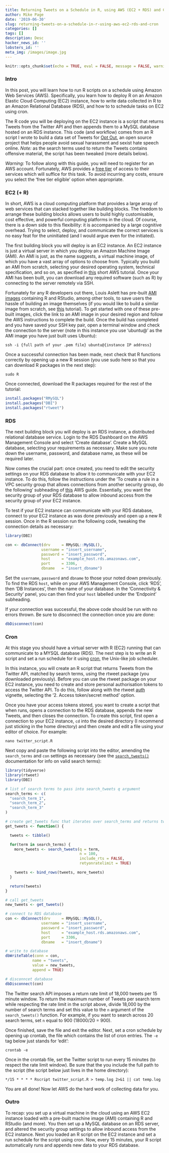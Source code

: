 ```yaml
---
title: Returning Tweets on a Schedule in R, using AWS (EC2 + RDS) and Cron
author: Mike Page
date: '2019-06-30'
slug: returning-tweets-on-a-schedule-in-r-using-aws-ec2-rds-and-cron
categories: []
tags: []
description: Desc
hacker_news_id: ''
lobsters_id: ''
meta_img: /images/image.jpg
---
```


```r
knitr::opts_chunk$set(echo = TRUE, eval = FALSE, message = FALSE, warning = FALSE, fig.align = "center")
```

### Intro

In this post, you will learn how to run R scripts on a schedule using Amazon Web Services (AWS). Specifically, you learn how to deploy R on an Amazon Elastic Cloud Computing (EC2) instance, how to write data collected in R to an Amazon Relational Database (RDS), and how to to schedule tasks on EC2 using cron.

The R code you will be deploying on the EC2 instance is a script that returns Tweets from the Twitter API and then appends them to a MySQL database hosted on an RDS instance. This code (and workflow) comes from an R script I wrote to build a data set of Tweets for [Opt Out](https://github.com/opt-out-tool/), an open source project that helps people avoid sexual harassment and sexist hate speech online. *Note:* as the search terms used to return the Tweets contains offensive material, the script has been tweaked (more details below).

*Warning:* To follow along with this guide, you will need to register for an AWS account. Fortunately, AWS provides a [free tier](https://aws.amazon.com/free/?all-free-tier.sort-by=item.additionalFields.SortRank&all-free-tier.sort-order=asc) of access to their services which will suffice for this task. To avoid incurring any costs, ensure you select the 'free tier eligible' option when appropriate.

### EC2 (+ R)

In short, AWS is a cloud computing platform that provides a large array of web services that can stacked together like building blocks. The freedom to arrange these building blocks allows users to build highly customisable, cost effective, and powerful computing platforms in the cloud. Of course, there is a down side to this flexibility: it is accompanied by a large cognitive overhead. Trying to select, deploy, and communicate the correct services is no easy feat for the uninitiated (and I would argue even for the initiated).

The first building block you will deploy is an EC2 instance. An EC2 instance is just a virtual server in which you deploy an Amazon Machine Image (AMI). An AMI is just, as the name suggests, a virtual machine image, of which you have a vast array of options to choose from. Typically you build an AMI from scratch, selecting your desired operating system, technical specification, and so on, as specified in [this](https://aws.amazon.com/getting-started/tutorials/launch-a-virtual-machine/?trk=gs_card) short AWS tutorial. Once your AMI has been built, you can download any required software (such as R) by connecting to the server remotely via SSH.

Fortunately for any R developers out there, Louis Aslett has pre-built [AMI images](http://www.louisaslett.com/RStudio_AMI/) containing R and RStudio, among other tools, to save users the hassle of building an image themselves (if you would like to build a similar image from scratch, see [this](https://gist.github.com/jaeddy/5d564005c39aa608b4c28850e03fcb45) tutorial). To get started with one of these pre-built images, click the link to an AMI image in your desired region and follow the AWS instructions to complete the build. Once the build has completed and you have saved your SSH key pair, open a terminal window and check the connection to the server (note in this instance you use 'ubuntu@' as the AMI image you have just built uses Ubuntu):

```
ssh -i {full path of your .pem file} ubuntu@{instance IP address}

```

Once a successful connection has been made, next check that R functions correctly by opening up a new R session (you use sudo here so that you can download R packages in the next step):

```
sudo R
```

Once connected, download the R packages required for the rest of the tutorial:

```r
install.packages("RMySQL")
install.packages("DBI")
install.packages("rtweet")
```

### RDS

The next building block you will deploy is an RDS instance, a distributed relational database service. Login to the RDS Dashboard on the AWS Management Console and select 'Create database'. Create a MySQL database, selecting your requirements as necessary. Make sure you note down the username, password, and database name, as these will be required later.

Now comes the crucial part: once created, you need to edit the security settings on your RDS database to allow it to communicate with your EC2 instance. To do this, follow the instructions under the 'To create a rule in a VPC security group that allows connections from another security group, do the following' subheading of [this](https://docs.aws.amazon.com/AmazonRDS/latest/UserGuide/USER_VPC.Scenarios.html) AWS guide. Essentially, you want the security group of your RDS database to allow inbound access from the security group of your EC2 instance.

To test if your EC2 instance can communicate with your RDS database, connect to your EC2 instance as was done previously and open up a new R session. Once in the R session run the following code, tweaking the connection details as necessary:

```r
library(DBI)

con <- dbConnect(drv     = RMySQL::MySQL(),
                username = "insert_username",
                password = "insert_password",
                host     = "example_host.rds.amazonaws.com",
                port     = 3306,
                dbname   = "insert_dbname")
```

Set the `username`, `password` and `dbname` to those your noted down previously. To find the RDS `host`, while on your AWS Management Console, click 'RDS', then 'DB Instances', then the name of your database. In the 'Connectivity & Security' panel, you can then find your `host` labelled under the 'Endpoint' subheading.

If your connection was successful, the above code should be run with no errors thrown. Be sure to disconnect the connection once you are done:

```r
dbDisconnect(con)
```

### Cron

At this stage you should have a virtual server with R (EC2) running that can communicate to a MYSQL database (RDS). The next step is to write an R script and set a run schedule for it using [cron](https://en.wikipedia.org/wiki/Cron), the Unix-like job scheduler.

In this instance, you will create an R script that returns Tweets from the Twitter API, matched by search terms, using the rtweet package (you downloaded previously). Before you can use the rtweet package on your EC2 instance, you need to create and store personal authorisation tokens to access the Twitter API. To do this, follow along with the rtweet [auth](https://rtweet.info/articles/auth.html) vignette, selecting the '2. Access token/secret method' option.

Once you have your access tokens stored, you want to create a script that when runs, opens a connection to the RDS database, appends the new Tweets, and then closes the connection. To create this script, first open a connection to your EC2 instance, `cd` into the desired directory (I recommend just sticking in the home directory) and then create and edit a file using your editor of choice. For example:

```
nano twitter_script.R
```

Next copy and paste the following script into the editor, amending the `search_terms` and `con` settings as necessary (see the [`search_tweets()`](https://rtweet.info/reference/search_tweets.html) documentation for info on valid search terms):

```r
library(tidyverse)
library(rtweet)
library(DBI)

# list of search terms to pass into search_tweets q argument
search_terms <- c(
  "search_term_1",
  "search_term_2",
  "search_term_3"
)

# create get_tweets func that iterates over search_terms and returns tweets
get_tweets <- function() {

  tweets <- tibble()

  for(term in search_terms) {
    more_tweets <- search_tweets(q = term,
                                 n = 100,
                                 include_rts = FALSE,
                                 retyonratelimit = TRUE)

    tweets <- bind_rows(tweets, more_tweets)
  }

  return(tweets)
}

# call get_tweets
new_tweets <- get_tweets()

# connect to RDS database
con <- dbConnect(drv     = RMySQL::MySQL(),
                username = "insert_username",
                password = "insert_password",
                host     = "example_host.rds.amazonaws.com",
                port     = 3306,
                dbname   = "insert_dbname")

# write to database
dbWriteTable(conn = con,
            name = "tweets",
            value = new_tweets,
            append = TRUE)

# disconncet database
dbDisconnect(con)
```

The Twitter search API imposes a return rate limit of 18,000 tweets per 15 minute window. To return the maximum number of Tweets per search term while respecting the rate limit in the script above, divide 18,000 by the number of search terms and set this value to the `n` argument of the `search_tweets()` function. For example, if you want to search across 20 search terms, set `n` equal to 900 (18000/20 = 900).

Once finished, save the file and exit the editor. Next, set a cron schedule by opening up crontab, the file which contains the list of cron entries. The `-e` tag below just stands for 'edit':

```
crontab -e
```

Once in the crontab file, set the Twitter script to run every 15 minutes (to respect the rate limit window). Be sure that the you include the full path to the script (the script below just lives in the home directory):

```
*/15 * * * * Rscript twitter_script.R > temp.log 2>&1 || cat temp.log
```

You are all done! Now let AWS do the hard work of collecting data for you.

### Outro

To recap: you set up a virtual machine in the cloud using an AWS EC2 instance loaded with a pre-built machine image (AMI) containing R and RStudio (and more). You then set up a MySQL database on an RDS server, and altered the security group settings to allow inbound access from the EC2 instance. Next you loaded an R script on the EC2 instance and set a run schedule for the script using cron. Now, every 15 minutes, your R script automatically runs and appends new data to your RDS database.


